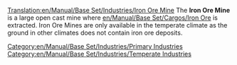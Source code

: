 [[Translation:en/Manual/Base Set/Industries/Iron Ore Mine]]
{{en/Manual/Base Set/Industries/Industries|image=en/Manual/Base Set/Industries/Ironoremine.png
|name=Iron Ore Mine
|climates=[[en/Manual/Climates]]
|accepts=Nothing
|produces=[[en/Manual/Base Set/Cargos/Iron Ore]]
}}
The '''Iron Ore Mine''' is a large open cast mine where [[en/Manual/Base Set/Cargos/Iron Ore]] is extracted.  Iron Ore Mines are only available in the temperate climate as the ground in other climates does not contain iron ore deposits.

[[Category:en/Manual/Base Set/Industries/Primary Industries]]
[[Category:en/Manual/Base Set/Industries/Temperate Industries]]